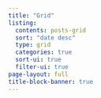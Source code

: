 ```yaml
---
title: "Grid"
listing:
  contents: posts-grid
  sort: "date desc"
  type: grid
  categories: true
  sort-ui: true
  filter-ui: true
page-layout: full
title-block-banner: true
---
```

